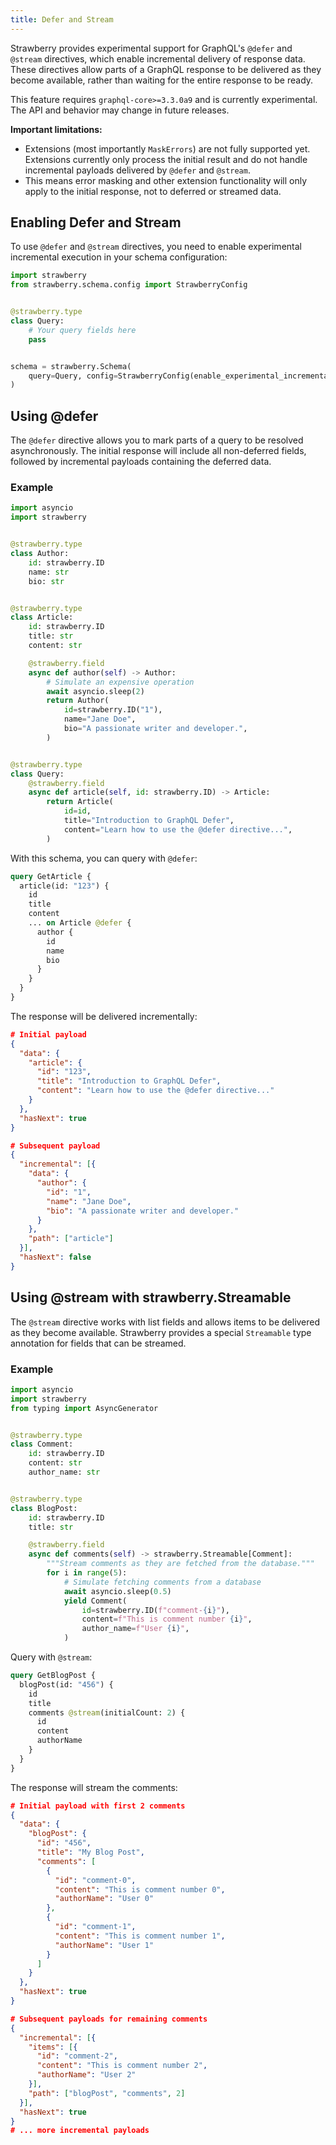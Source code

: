 ```yaml
---
title: Defer and Stream
---
```




Strawberry provides experimental support for GraphQL's `@defer` and `@stream`
directives, which enable incremental delivery of response data. These directives
allow parts of a GraphQL response to be delivered as they become available,
rather than waiting for the entire response to be ready.

<Note>

This feature requires `graphql-core>=3.3.0a9` and is currently experimental. The
API and behavior may change in future releases.

**Important limitations:**

- Extensions (most importantly `MaskErrors`) are not fully supported yet.
  Extensions currently only process the initial result and do not handle
  incremental payloads delivered by `@defer` and `@stream`.
- This means error masking and other extension functionality will only apply to
  the initial response, not to deferred or streamed data.

</Note>

## Enabling Defer and Stream

To use `@defer` and `@stream` directives, you need to enable experimental
incremental execution in your schema configuration:

```python
import strawberry
from strawberry.schema.config import StrawberryConfig


@strawberry.type
class Query:
    # Your query fields here
    pass


schema = strawberry.Schema(
    query=Query, config=StrawberryConfig(enable_experimental_incremental_execution=True)
)
```

## Using @defer

The `@defer` directive allows you to mark parts of a query to be resolved
asynchronously. The initial response will include all non-deferred fields,
followed by incremental payloads containing the deferred data.

### Example

```python
import asyncio
import strawberry


@strawberry.type
class Author:
    id: strawberry.ID
    name: str
    bio: str


@strawberry.type
class Article:
    id: strawberry.ID
    title: str
    content: str

    @strawberry.field
    async def author(self) -> Author:
        # Simulate an expensive operation
        await asyncio.sleep(2)
        return Author(
            id=strawberry.ID("1"),
            name="Jane Doe",
            bio="A passionate writer and developer.",
        )


@strawberry.type
class Query:
    @strawberry.field
    async def article(self, id: strawberry.ID) -> Article:
        return Article(
            id=id,
            title="Introduction to GraphQL Defer",
            content="Learn how to use the @defer directive...",
        )
```

With this schema, you can query with `@defer`:

```graphql
query GetArticle {
  article(id: "123") {
    id
    title
    content
    ... on Article @defer {
      author {
        id
        name
        bio
      }
    }
  }
}
```

The response will be delivered incrementally:

```json
# Initial payload
{
  "data": {
    "article": {
      "id": "123",
      "title": "Introduction to GraphQL Defer",
      "content": "Learn how to use the @defer directive..."
    }
  },
  "hasNext": true
}

# Subsequent payload
{
  "incremental": [{
    "data": {
      "author": {
        "id": "1",
        "name": "Jane Doe",
        "bio": "A passionate writer and developer."
      }
    },
    "path": ["article"]
  }],
  "hasNext": false
}
```

## Using @stream with strawberry.Streamable

The `@stream` directive works with list fields and allows items to be delivered
as they become available. Strawberry provides a special `Streamable` type
annotation for fields that can be streamed.

### Example

```python
import asyncio
import strawberry
from typing import AsyncGenerator


@strawberry.type
class Comment:
    id: strawberry.ID
    content: str
    author_name: str


@strawberry.type
class BlogPost:
    id: strawberry.ID
    title: str

    @strawberry.field
    async def comments(self) -> strawberry.Streamable[Comment]:
        """Stream comments as they are fetched from the database."""
        for i in range(5):
            # Simulate fetching comments from a database
            await asyncio.sleep(0.5)
            yield Comment(
                id=strawberry.ID(f"comment-{i}"),
                content=f"This is comment number {i}",
                author_name=f"User {i}",
            )
```

Query with `@stream`:

```graphql
query GetBlogPost {
  blogPost(id: "456") {
    id
    title
    comments @stream(initialCount: 2) {
      id
      content
      authorName
    }
  }
}
```

The response will stream the comments:

```json
# Initial payload with first 2 comments
{
  "data": {
    "blogPost": {
      "id": "456",
      "title": "My Blog Post",
      "comments": [
        {
          "id": "comment-0",
          "content": "This is comment number 0",
          "authorName": "User 0"
        },
        {
          "id": "comment-1",
          "content": "This is comment number 1",
          "authorName": "User 1"
        }
      ]
    }
  },
  "hasNext": true
}

# Subsequent payloads for remaining comments
{
  "incremental": [{
    "items": [{
      "id": "comment-2",
      "content": "This is comment number 2",
      "authorName": "User 2"
    }],
    "path": ["blogPost", "comments", 2]
  }],
  "hasNext": true
}
# ... more incremental payloads
```
